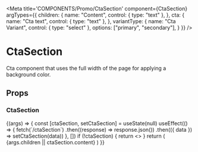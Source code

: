 
<Meta
  title='COMPONENTS/Promo/CtaSection'
  component={CtaSection}
  argTypes={{
    children: {
      name: "Content",
      control: { type: "text" },
    },
    cta: {
      name: "Cta text",
      control: { type: "text" },
    },
    variantType: {
      name: "Cta Variant",
      control: { type: "select" },
      options: ["primary", "secondary"],
    }
  }}
/>

# CtaSection

Cta component that uses the full width of the page for applying a background color.

## Props

<Props of={CtaSection} />

### CtaSection

<Preview>
  <Story name='CtaSection' args={{ variantType: "primary" }}>
    {(args) => {
      const [ctaSection, setCtaSection] = useState(null)
      useEffect(() => {
        fetch(`/ctaSection`)
          .then((response) => response.json())
          .then(({ data }) => setCtaSection(data))
      }, [])
      if (!ctaSection) {
        return <></>
      }
      return (
        <CtaSection
          cta={{ label: args.cta || ctaSection.cta.label, to: ctaSection.cta.to }}
          variantType={args.variantType}
        >
          {args.children || ctaSection.content}
        </CtaSection>
      )
    }}
  </Story>
</Preview>
